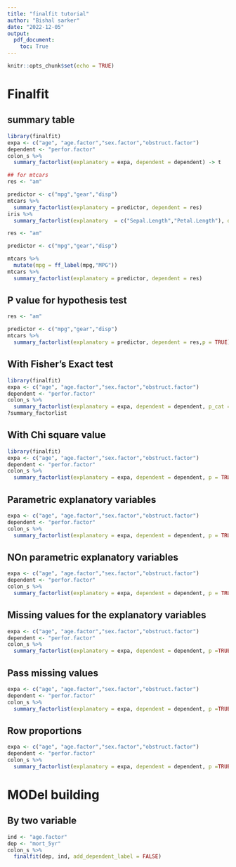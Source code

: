 ---
title: "finalfit tutorial"
author: "Bishal sarker"
date: "2022-12-05"
output: 
  pdf_document:
    toc: True
---

```{r setup, include=FALSE}
knitr::opts_chunk$set(echo = TRUE)
```

# Finalfit

## summary table

```{r}
library(finalfit)
expa <- c("age", "age.factor","sex.factor","obstruct.factor")
dependent <- "perfor.factor"
colon_s %>% 
  summary_factorlist(explanatory = expa, dependent = dependent) -> t

## for mtcars
res <- "am"

predictor <- c("mpg","gear","disp")
mtcars %>% 
  summary_factorlist(explanatory = predictor, dependent = res)
iris %>% 
  summary_factorlist(explanatory  = c("Sepal.Length","Petal.Length"), dependent = "Species" )
```
```{r}
res <- "am"

predictor <- c("mpg","gear","disp")

mtcars %>% 
  mutate(mpg = ff_label(mpg,"MPG"))
mtcars %>% 
  summary_factorlist(explanatory = predictor, dependent = res)
```
## P value for hypothesis test
```{r}
res <- "am"

predictor <- c("mpg","gear","disp")
mtcars %>% 
  summary_factorlist(explanatory = predictor, dependent = res,p = TRUE)
```
## With Fisher's Exact test 

```{r}
library(finalfit)
expa <- c("age", "age.factor","sex.factor","obstruct.factor")
dependent <- "perfor.factor"
colon_s %>% 
  summary_factorlist(explanatory = expa, dependent = dependent, p_cat = "fisher", p = TRUE)
?summary_factorlist
```
## With Chi square value

```{r}
library(finalfit)
expa <- c("age", "age.factor","sex.factor","obstruct.factor")
dependent <- "perfor.factor"
colon_s %>% 
  summary_factorlist(explanatory = expa, dependent = dependent, p = TRUE, p_cat = "chisq")
```
## Parametric explanatory variables

```{r}
expa <- c("age", "age.factor","sex.factor","obstruct.factor")
dependent <- "perfor.factor"
colon_s %>% 
  summary_factorlist(explanatory = expa, dependent = dependent, p = TRUE, p_cont_para ="t.test")
```

## NOn parametric explanatory variables

```{r}

expa <- c("age", "age.factor","sex.factor","obstruct.factor")
dependent <- "perfor.factor"
colon_s %>% 
  summary_factorlist(explanatory = expa, dependent = dependent, p = TRUE, cont = "median")
```
## Missing values for the explanatory variables
```{r}
expa <- c("age", "age.factor","sex.factor","obstruct.factor")
dependent <- "perfor.factor"
colon_s %>% 
  summary_factorlist(explanatory = expa, dependent = dependent, p =TRUE, na_include = TRUE)
```

## Pass missing values 

```{r}
expa <- c("age", "age.factor","sex.factor","obstruct.factor")
dependent <- "perfor.factor"
colon_s %>% 
  summary_factorlist(explanatory = expa, dependent = dependent, p =TRUE, na_include = TRUE, na_to_p = TRUE)
```
## Row proportions
```{r}
expa <- c("age", "age.factor","sex.factor","obstruct.factor")
dependent <- "perfor.factor"
colon_s %>% 
  summary_factorlist(explanatory = expa, dependent = dependent, p =TRUE, na_include = TRUE, column = FALSE)
```



# MODel building

## By two variable

```{r}
ind <- "age.factor"
dep <- "mort_5yr"
colon_s %>% 
  finalfit(dep, ind, add_dependent_label = FALSE)
```

